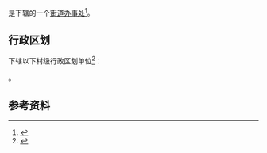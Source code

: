 {{中国乡级行政区|41/03/11/007/000}}

'''{{PAGENAMEBASE}}'''是{{PRC admin/fullname|41/03/11/007/000|3}}下辖的一个[[街道办事处|街道办事处]]<ref>{{PRC admin/ref sgc|{{PRC admin/parent|41/03/11/007/000}}}}</ref>。

== 行政区划 ==
{{PAGENAMEBASE}}下辖以下村级行政区划单位<ref>{{PRC admin/ref sgc|41/03/11/007/000}}</ref>：

{{PRC admin/children|41/03/11/007/000}}。

== 参考资料 ==
{{reflist}}

{{河南行政区划小作品}}
{{PRC admin/navcat|41/03/11/007/000}}